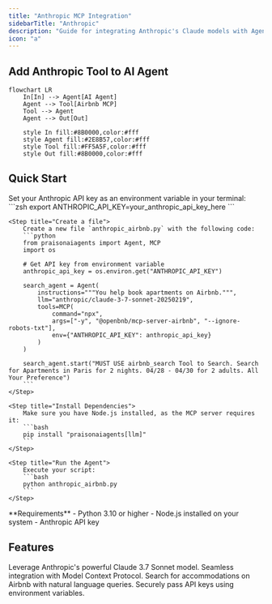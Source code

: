 ```yaml
---
title: "Anthropic MCP Integration"
sidebarTitle: "Anthropic"
description: "Guide for integrating Anthropic's Claude models with Agent4ALL agents using MCP"
icon: "a"
---
```


## Add Anthropic Tool to AI Agent

```mermaid
flowchart LR
    In[In] --> Agent[AI Agent]
    Agent --> Tool[Airbnb MCP]
    Tool --> Agent
    Agent --> Out[Out]
    
    style In fill:#8B0000,color:#fff
    style Agent fill:#2E8B57,color:#fff
    style Tool fill:#FF5A5F,color:#fff
    style Out fill:#8B0000,color:#fff
```

## Quick Start

<Steps>
    <Step title="Set API Key">
        Set your Anthropic API key as an environment variable in your terminal:
        ```zsh
        export ANTHROPIC_API_KEY=your_anthropic_api_key_here
        ```
    </Step>

    <Step title="Create a file">
        Create a new file `anthropic_airbnb.py` with the following code:
        ```python
        from praisonaiagents import Agent, MCP
        import os

        # Get API key from environment variable
        anthropic_api_key = os.environ.get("ANTHROPIC_API_KEY")

        search_agent = Agent(
            instructions="""You help book apartments on Airbnb.""",
            llm="anthropic/claude-3-7-sonnet-20250219",
            tools=MCP(
                command="npx",
                args=["-y", "@openbnb/mcp-server-airbnb", "--ignore-robots-txt"],
                env={"ANTHROPIC_API_KEY": anthropic_api_key}
            )
        )

        search_agent.start("MUST USE airbnb_search Tool to Search. Search for Apartments in Paris for 2 nights. 04/28 - 04/30 for 2 adults. All Your Preference")
        ```
    </Step>

    <Step title="Install Dependencies">
        Make sure you have Node.js installed, as the MCP server requires it:
        ```bash
        pip install "praisonaiagents[llm]"
        ```
    </Step>

    <Step title="Run the Agent">
        Execute your script:
        ```bash
        python anthropic_airbnb.py
        ```
    </Step>
</Steps>

<Note>
  **Requirements**
  - Python 3.10 or higher
  - Node.js installed on your system
  - Anthropic API key
</Note>

## Features

<CardGroup cols={2}>
  <Card title="Claude 3.7 Sonnet" icon="brain">
    Leverage Anthropic's powerful Claude 3.7 Sonnet model.
  </Card>
  <Card title="MCP Integration" icon="plug">
    Seamless integration with Model Context Protocol.
  </Card>
  <Card title="Airbnb Search" icon="hotel">
    Search for accommodations on Airbnb with natural language queries.
  </Card>
  <Card title="Environment Variables" icon="key">
    Securely pass API keys using environment variables.
  </Card>
</CardGroup>
